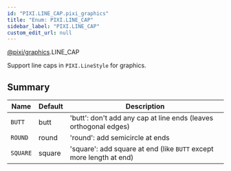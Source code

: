 ```yaml
---
id: "PIXI.LINE_CAP.pixi_graphics"
title: "Enum: PIXI.LINE_CAP"
sidebar_label: "PIXI.LINE_CAP"
custom_edit_url: null
---
```



<div class="package-name">

[@pixi/graphics](../modules/pixi_graphics).LINE_CAP

</div>


Support line caps in `PIXI.LineStyle` for graphics.



        

## Summary
| Name                | Default | Description                                                             |
| ------------------- | ------- | ----------------------------------------------------------------------- |
| <code>BUTT</code>   | butt    | 'butt'&#58; don't add any cap at line ends (leaves orthogonal edges)    |
| <code>ROUND</code>  | round   | 'round'&#58; add semicircle at ends                                     |
| <code>SQUARE</code> | square  | 'square'&#58; add square at end (like `BUTT` except more length at end) |

    